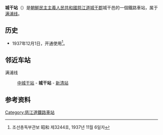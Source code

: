 {{朝鮮半島車站資訊
|公司色 = blue
|文字色 = 
|站名 = 城干站
|圖片 = 
|pxl = 
|圖片說明 =
|前一站 = [[中城干站|中城干]]
|前一站距離 = 4.2
|後一站距離 = 9.1
|後一站 = [[新清站|新清]]
|所屬路線 = [[满浦线|满浦线]]
|距離 = 221.6
|起點站 = [[顺川站|顺川]]
|諺文 = 성간역
|朝鮮漢字 = 城干驛
|文觀部式 = Seonggan-yeok
|馬-賴式 = Sŏnggan-yŏk
|副站名 = 
|車站編號 = 
|停站路線數 = 
|所屬公司 = [[朝鮮民主主義人民共和國鐵道省|朝鮮民主主義人民共和國鐵道省]]
|所在地 =[[慈江道|慈江道]][[城干郡|城干郡]]城干邑
|車站構造 = 地面车站
|月台配置 = 
|啟用年月日 =1937年12月1日
|廢站年月日 = 
|上下車人次 = 
|統計年度 = 
|轉車 = 
|備註 = 
|全寬備註 = 
}}

'''城干站'''（{{lang-ko|성간역}}）是[[朝鮮民主主義人民共和國|朝鮮民主主義人民共和國]][[慈江道|慈江道]][[城干郡|城干郡]]城干邑的一個鐵路車站，属于[[满浦线|满浦线]]。

==历史==
*1937年12月1日，开通使用<ref>조선총독부관보 昭和 제3244호, 1937년 11월 6일자</ref>。

==邻近车站==
满浦线
:[[中城干站|中城干站]] - '''城干站''' - [[新清站|新清站]]

==参考资料==
{{reflist}}

{{朝鲜铁路小作品}}

{{满浦线}}

[[Category:慈江道鐵路車站|Category:慈江道鐵路車站]]